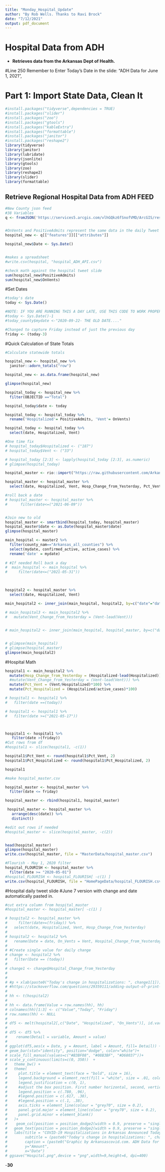 ```yaml
---
title: "Monday_Hospital_Update"
author: "By Rob Wells. Thanks to Ravi Brock"
date: "7/12/2021"
output: pdf_document
---
```


# Hospital Data from ADH

- **Retrieves data from the Arkansas Dept of Health.**

#Line 250 Remember to Enter Today's Date in the slide: "ADH Data for June 1, 2021",

# Part 1: Import State Data, Clean It

```r
#install.packages("tidyverse",dependencies = TRUE)
#install.packages("slider")
#install.packages("zoo")
#install.packages("gtools")
#install.packages("kableExtra")
#install.packages("formattable")
#install.packages("janitor")
#install.packages("reshape2")
library(tidyverse)
library(janitor)
library(lubridate)
library(jsonlite)
library(gtools)
library(zoo)  
library(reshape2)
library(slider)
library(formattable)


```

## Retrieve Regional Hospital Data from ADH FEED
```r
#New County json feed
#38 Variables
q <- fromJSON('https://services5.arcgis.com/vlhGQkz6fSnofVMD/ArcGIS/rest/services/UPDATED_ADH_COVID19_HEALTH_REGION_METRICS/FeatureServer/0/query?where=0%3D0&objectIds=&time=&geometry=&geometryType=esriGeometryEnvelope&inSR=&spatialRel=esriSpatialRelIntersects&resultType=none&distance=0.0&units=esriSRUnit_Meter&returnGeodetic=false&outFields=*&returnGeometry=true&returnCentroid=false&featureEncoding=esriDefault&multipatchOption=xyFootprint&maxAllowableOffset=&geometryPrecision=&outSR=&datumTransformation=&applyVCSProjection=false&returnIdsOnly=false&returnUniqueIdsOnly=false&returnCountOnly=false&returnExtentOnly=false&returnQueryGeometry=false&returnDistinctValues=false&cacheHint=false&orderByFields=&groupByFieldsForStatistics=&outStatistics=&having=&resultOffset=&resultRecordCount=&returnZ=false&returnM=false&returnExceededLimitFeatures=true&quantizationParameters=&sqlFormat=none&f=pjson&token=')


#OnVents and PositiveAdmits represent the same data in the daily Tweet slide for vents and total hospitalized
hospital_new <- q[["features"]][["attributes"]]

hospital_new$Date <- Sys.Date()


#makes a spreadsheet
#write.csv(hospital, "hospital_ADH_API.csv")

#check math against the hospital tweet slide
sum(hospital_new$PositiveAdmits)
sum(hospital_new$OnVents)

```
#Set Dates
```r
#today's date
today <- Sys.Date()

#NOTE: IF YOU ARE RUNNING THIS A DAY LATE, USE THIS CODE TO WORK PROPERLY
#today <- Sys.Date()-1
#today_county$mydate <-"2020-09-22- THE OLD DATE...."

#Changed to capture Friday instead of just the previous day
friday <- (today-3)

```

#Quick Calculation of State Totals 
```r
#Calculate statewide totals

hospital_new <- hospital_new %>%
  janitor::adorn_totals("row")

hospital_new <- as.data.frame(hospital_new)
```

```r
glimpse(hospital_new)
```

```r
hospital_today <- hospital_new %>% 
  filter(OBJECTID =="Total") 

hospital_today$date <- today

hospital_today <- hospital_today %>% 
  rename('Hospitalized'= PositiveAdmits, 'Vent'= OnVents)

hospital_today <- hospital_today %>% 
  select(date, Hospitalized, Vent)

#One time fix
# hospital_today$Hospitalized <- ("187")
# hospital_today$Vent <- ("33")

# hospital_today [2:3] <- lapply(hospital_today [2:3], as.numeric)
# glimpse(hospital_today)

```


```r
hospital_master <- rio::import("https://raw.githubusercontent.com/Arkansascovid/Main/master/MasterData/hospital_master.csv")

hospital_master <- hospital_master %>% 
  select(date, Hospitalized, Vent, Hosp_Change_from_Yesterday, Pct_Vent, Pct_Hospitalized, active_cases, confirmed_active)

#roll back a date
# hospital_master <- hospital_master %>%
#      filter(date<=("2021-06-09"))


#Join new to old
hospital_master <- smartbind(hospital_today, hospital_master)
hospital_master$date <- as.Date(hospital_master$date)
glimpse(hospital_master)
```


```r
main_hospital <- master2 %>% 
  filter(county_nam=="Arkansas_all_counties") %>% 
  select(mydate, confirmed_active, active_cases) %>% 
  rename('date' = mydate)
 
# #If needed Roll back a day
#  main_hospital <- main_hospital %>%
#     filter(date<=("2021-05-31"))
 
 

hospital2 <- hospital_master %>% 
  select(date, Hospitalized, Vent)

main_hospital2 <- inner_join(main_hospital, hospital2, by=c("date"="date"))
 
# main_hospital3 <- main_hospital2 %>% 
#   mutate(Vent_Change_from_Yesterday = (Vent-lead(Vent)))


# main_hospital2 <- inner_join(main_hospital, hospital_master, by=c("date"="date", "active_cases"="active_cases", "confirmed_active"="confirmed_active"))


# glimpse(main_hospital)
# glimpse(hospital_master)
glimpse(main_hospital2)
```


#Hospital Math

```r
hospital1 <- main_hospital2 %>% 
  mutate(Hosp_Change_from_Yesterday = (Hospitalized-lead(Hospitalized))) %>% 
  #mutate(Vent_Change_from_Yesterday = (Vent-lead(Vent))) %>% 
  mutate(Pct_Vent = (Vent/Hospitalized)*100) %>% 
  mutate(Pct_Hospitalized = (Hospitalized/active_cases)*100)

# hospital1 <- hospital1 %>%
#   filter(date ==(today))

# hospital1 <- hospital1 %>%
#   filter(date >=("2021-05-17"))



hospital1 <- hospital1 %>% 
   filter(date >(friday))
#Cut rows from df
#hospital1 <- slice(hospital1, -c(1))

hospital1$Pct_Vent <- round(hospital1$Pct_Vent, 2) 
hospital1$Pct_Hospitalized <- round(hospital1$Pct_Hospitalized, 2) 

hospital1
```

```r
#make hospital_master.csv

hospital_master <- hospital_master %>% 
  filter(date <= friday)

hospital_master <- rbind(hospital1, hospital_master)

 hospital_master <- hospital_master %>% 
   arrange(desc(date)) %>% 
   distinct()

#edit out rows if needed
#hospital_master <- slice(hospital_master, -c(2))


head(hospital_master)
glimpse(hospital_master)
write.csv(hospital_master, file = "MasterData/hospital_master.csv")
```


```r
#Flourish - May 1, 2020 filter
hospital_FLOURISH <- hospital_master %>%
  filter(date >= "2020-05-01")
#hospital_FLOURISH <- hospital_FLOURISH[ -c(1) ]
write.csv(hospital_FLOURISH, file = "HomePageData/hospital_FLOURISH.csv")
```

#Hospital daily tweet slide
#June 7 version with change and date automatically pasted in.
```r
#cut extra column from hospital_master
#hospital_master <- hospital_master[ -c(1) ]

# hospital2 <- hospital_master %>% 
#     filter(date>=(friday)) %>% 
#   select(date, Hospitalized, Vent, Hosp_Change_from_Yesterday)
# 
# hospital2 <- hospital2 %>% 
#   rename(Date = date, On_Vents = Vent, Hospital_Change_from_Yesterday = Hosp_Change_from_Yesterday)
# 
# #Create single value for daily change
# change <- hospital2 %>% 
#   filter(Date == (today)) 
# 
# change1 <- change$Hospital_Change_from_Yesterday
# 
# 
# #p + xlab(paste0("Today's change in hospitalizations: ", change1[1]))
# #https://stackoverflow.com/questions/29359111/adding-output-of-print-function-to-ggplot-chart-r
# 
# hh <- t(hospital2)
# 
# hh <- data.frame(Value = row.names(hh), hh)
# colnames(hh)[1:3] <- c("Value","Today", "Friday")
# row.names(hh) <- NULL
# 
# df5 <- melt(hospital2[,c("Date", "Hospitalized", "On_Vents")], id.vars = 1)
# 
# df5 <- df5 %>% 
#    rename(Detail = variable, Amount = value)
# 
# ggplot(df5,aes(x = Date, y = Amount, label = Amount, fill= Detail)) + 
# geom_bar(stat="identity", position="dodge", color="white")+
# scale_fill_manual(values=c("#B3BF08", "#08B3BF", "#D68037"))+
# scale_y_continuous(limits=c(0, 350))  +
#   theme_bw() + 
#   theme(
#     plot.title = element_text(face = "bold", size = 16),
#     legend.background = element_rect(fill = "white", size = .01, colour = "white"),
#     legend.justification = c(0, 1),
#     #adjust the box position. First number horizontal, second, vertical 
#     legend.position = c(.780, .96),
#     #legend.position = c(.617, .38),
#     #legend.position = c(.1, .38),
#     axis.ticks = element_line(colour = "grey70", size = 0.2),
#     panel.grid.major = element_line(colour = "grey70", size = 0.2),
#     panel.grid.minor = element_blank()
#   )+
#    geom_col(position = position_dodge2(width = 0.9, preserve = "single")) +
#   geom_text(position = position_dodge2(width = 0.9, preserve = "single"), vjust=-0.5, hjust=+0.5) +
#   labs(title = "COVID-19 Hospitalizations in Arkansas Announced Today", 
#        subtitle = (paste0("Today's change in hospitalizations: ", change1[1])),
#        caption = (paste0("Graphic by Arkansascovid.com. ADH Data for ", today[1])),
#        y="Amount",
#        x="Date")
# ggsave("Hospital.png",device = "png",width=9,height=6, dpi=400)
```

-**30**